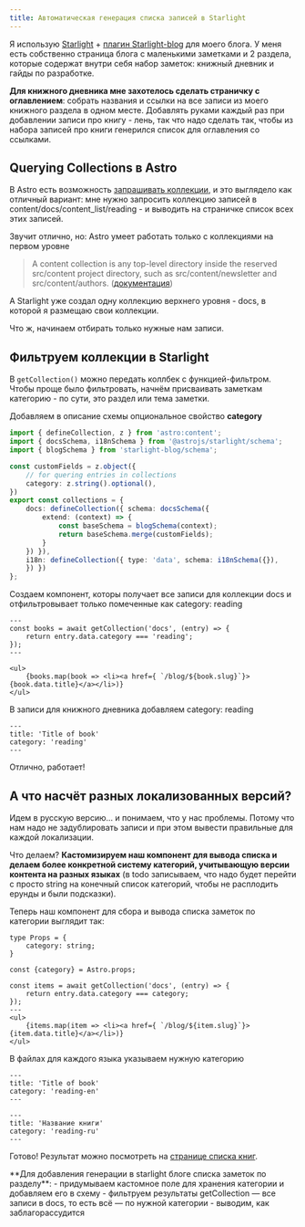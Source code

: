 ```yaml
---
title: Автоматическая генерация списка записей в Starlight
---
```



Я использую [Starlight](https://starlight.astro.build/) + [плагин Starlight-blog](https://github.com/HiDeoo/starlight-blog)
для моего блога. У меня есть собственно страница блога с маленькими заметками и 2 раздела, которые содержат внутри
себя набор заметок: книжный дневник и гайды по разработке.

**Для книжного дневника мне захотелось сделать страничку с оглавлением**: собрать названия и ссылки на
все записи из моего книжного раздела в одном месте. Добавлять руками каждый раз при добавлении
записи про книгу - лень, так что надо сделать так, чтобы из набора записей про книги генерился список
для оглавления со ссылками.

## Querying Collections в Astro

В Astro есть возможность [запрашивать коллекции](https://docs.astro.build/en/guides/content-collections/#querying-collections),
и это выглядело как отличный вариант: мне нужно запросить коллекцию записей в content/docs/content_list/reading -
и выводить на страничке список всех этих записей.

Звучит отлично, но: Astro умеет работать только с коллекциями на первом уровне
> A content collection is any top-level directory inside the reserved src/content project directory, such as src/content/newsletter and src/content/authors.
> ([документация](https://docs.astro.build/en/guides/content-collections/#what-are-content-collections))

A Starlight уже создал одну коллекцию верхнего уровня - docs, в которой я размещаю свои коллекции.

Что ж, начинаем отбирать только нужные нам записи.

## Фильтруем коллекции в Starlight

В `getCollection()` можно передать коллбек с функцией-фильтром. Чтобы проще было фильтровать, начнём
присваивать заметкам категорию - по сути, это раздел или тема заметки.

Добавляем в описание схемы опциональное свойство **category**
```ts title='src/content/config.ts' {5-8, 13}
import { defineCollection, z } from 'astro:content';
import { docsSchema, i18nSchema } from '@astrojs/starlight/schema';
import { blogSchema } from 'starlight-blog/schema';

const customFields = z.object({
	// for quering entries in collections
	category: z.string().optional(),
})
export const collections = {
	docs: defineCollection({ schema: docsSchema({
		extend: (context) => {
			const baseSchema = blogSchema(context);
			return baseSchema.merge(customFields);
		}
	}) }),
	i18n: defineCollection({ type: 'data', schema: i18nSchema({}),
	}) })
};

```


Создаем компонент, которы получает все записи для коллекции docs и отфильтровывает только
помеченные как category: reading

```tsx title='src/components/ReadingList.astro' {2-3}
---
const books = await getCollection('docs', (entry) => {
    return entry.data.category === 'reading';
});
---

<ul>
    {books.map(book => <li><a href={ `/blog/${book.slug}`}>{book.data.title}</a></li>)}
</ul>
```

В записи для книжного дневника добавляем category: reading

```mdxjs title='src/content/docs/content_list/reading/bookTitle.mdx'
---
title: 'Title of book'
category: 'reading'
---
```

Отлично, работает!

## А что насчёт разных локализованных версий?
Идем в русскую версию... и понимаем, что у нас проблемы.
Потому что нам надо не задублировать записи и при этом вывести правильные для каждой локализации.

Что делаем? **Кастомизируем наш компонент для вывода списка и делаем более конкретной систему категорий,
учитывающую версии контента на разных языках**
(в todo записываем, что надо будет перейти с просто string на конечный список категорий,
чтобы не расплодить ерунды и были подсказки).

Теперь наш компонент для сбора и вывода списка заметок по категории выглядит так:

```tsx title='src/components/ContentList.astro' {6-9}
type Props = {
    category: string;
}

const {category} = Astro.props;

const items = await getCollection('docs', (entry) => {
    return entry.data.category === category;
});
---
<ul>
    {items.map(item => <li><a href={ `/blog/${item.slug}`}>{item.data.title}</a></li>)}
</ul>
```

В файлах для каждого языка указываем нужную категорию
```mdxjs title='src/content/docs/content_list/reading/bookTitle.mdx' {3}
---
title: 'Title of book'
category: 'reading-en'
---
```

```mdxjs title='src/content/docs/ru/content_list/reading/bookTitle.mdx' {3}
---
title: 'Название книги'
category: 'reading-ru'
---
```

Готово! Результат можно посмотреть на [странице списка книг](/blog/ru/content_list/reading/).

<Aside title='Итого'>
    **Для добавления генерации в starlight блоге списка заметок по разделу**:
    - придумываем кастомное поле для хранения категории и добавляем его в схему
    - фильтруем результаты getCollection — все записи в docs, то есть всё — по нужной категории
    - выводим, как заблагорассудится
</Aside>
